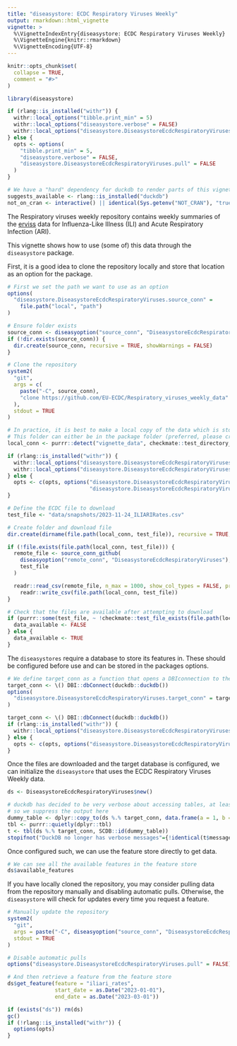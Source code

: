 ```yaml
---
title: "diseasystore: ECDC Respiratory Viruses Weekly"
output: rmarkdown::html_vignette
vignette: >
  %\VignetteIndexEntry{diseasystore: ECDC Respiratory Viruses Weekly}
  %\VignetteEngine{knitr::rmarkdown}
  %\VignetteEncoding{UTF-8}
---
```


```r
knitr::opts_chunk$set(
  collapse = TRUE,
  comment = "#>"
)
```

```r
library(diseasystore)
```

```r
if (rlang::is_installed("withr")) {
  withr::local_options("tibble.print_min" = 5)
  withr::local_options("diseasystore.verbose" = FALSE)
  withr::local_options("diseasystore.DiseasystoreEcdcRespiratoryViruses.pull" = FALSE)
} else {
  opts <- options(
    "tibble.print_min" = 5,
    "diseasystore.verbose" = FALSE,
    "diseasystore.DiseasystoreEcdcRespiratoryViruses.pull" = FALSE
  )
}

# We have a "hard" dependency for duckdb to render parts of this vignette
suggests_available <- rlang::is_installed("duckdb")
not_on_cran <- interactive() || identical(Sys.getenv("NOT_CRAN"), "true") || identical(Sys.getenv("CI"), "true")
```

The Respiratory viruses weekly repository contains weekly summaries of the
[erviss](https://www.ecdc.europa.eu/en/publications-data/european-respiratory-virus-surveillance-summary-erviss) data
for Influenza-Like Illness (ILI) and Acute Respiratory Infection (ARI).

This vignette shows how to use (some of) this data through the `diseasystore` package.

First, it is a good idea to clone the repository locally and store that location as an option for the package.

```r
# First we set the path we want to use as an option
options(
  "diseasystore.DiseasystoreEcdcRespiratoryViruses.source_conn" =
    file.path("local", "path")
)

# Ensure folder exists
source_conn <- diseasyoption("source_conn", "DiseasystoreEcdcRespiratoryViruses")
if (!dir.exists(source_conn)) {
  dir.create(source_conn, recursive = TRUE, showWarnings = FALSE)
}

# Clone the repository
system2(
  "git",
  args = c(
    paste("-C", source_conn),
    "clone https://github.com/EU-ECDC/Respiratory_viruses_weekly_data"
  ),
  stdout = TRUE
)
```

```r
# In practice, it is best to make a local copy of the data which is stored in the "vignette_data" folder
# This folder can either be in the package folder (preferred, please create the folder) or in the tempdir()
local_conn <- purrr::detect("vignette_data", checkmate::test_directory_exists, .default = tempdir())

if (rlang::is_installed("withr")) {
  withr::local_options("diseasystore.DiseasystoreEcdcRespiratoryViruses.source_conn" = local_conn)
  withr::local_options("diseasystore.DiseasystoreEcdcRespiratoryViruses.n_max" = 1000)
} else {
  opts <- c(opts, options("diseasystore.DiseasystoreEcdcRespiratoryViruses.source_conn" = local_conn,
                          "diseasystore.DiseasystoreEcdcRespiratoryViruses.n_max" = 1000))
}

# Define the ECDC file to download
test_file <- "data/snapshots/2023-11-24_ILIARIRates.csv"

# Create folder and download file
dir.create(dirname(file.path(local_conn, test_file)), recursive = TRUE, showWarnings = FALSE)

if (!file.exists(file.path(local_conn, test_file))) {
  remote_file <- source_conn_github(
    diseasyoption("remote_conn", "DiseasystoreEcdcRespiratoryViruses"),
    test_file
  )

  readr::read_csv(remote_file, n_max = 1000, show_col_types = FALSE, progress = FALSE) |>
    readr::write_csv(file.path(local_conn, test_file))
}

# Check that the files are available after attempting to download
if (purrr::some(test_file, ~ !checkmate::test_file_exists(file.path(local_conn, .)))) {
  data_available <- FALSE
} else {
  data_available <- TRUE
}
```


The `diseasystores` require a database to store its features in.
These should be configured before use and can be stored in the packages options.
```r
# We define target_conn as a function that opens a DBIconnection to the DB
target_conn <- \() DBI::dbConnect(duckdb::duckdb())
options(
  "diseasystore.DiseasystoreEcdcRespiratoryViruses.target_conn" = target_conn
)
```


```r
target_conn <- \() DBI::dbConnect(duckdb::duckdb())
if (rlang::is_installed("withr")) {
  withr::local_options("diseasystore.DiseasystoreEcdcRespiratoryViruses.target_conn" = target_conn)
} else {
  opts <- c(opts, options("diseasystore.DiseasystoreEcdcRespiratoryViruses.target_conn" = target_conn))
}
```


Once the files are downloaded and the target database is configured, we can initialize the `diseasystore` that uses the
ECDC Respiratory Viruses Weekly data.
```r
ds <- DiseasystoreEcdcRespiratoryViruses$new()
```

```r
# duckdb has decided to be very verbose about accessing tables, at least the first time you call a table,
# so we suppress the output here
dummy_table <- dplyr::copy_to(ds %.% target_conn, data.frame(a = 1, b = 2), name = SCDB::unique_table_name())
tbl <- purrr::quietly(dplyr::tbl)
t <- tbl(ds %.% target_conn, SCDB::id(dummy_table))
stopifnot("DuckDB no longer has verbose messages"={!identical(t$messages, character(0))}) # If this fails, duckdb has removed the message and we can remove this section
```

Once configured such, we can use the feature store directly to get data.
```r
# We can see all the available features in the feature store
ds$available_features
```

If you have locally cloned the repository, you may consider pulling data from the repository manually and disabling
automatic pulls. Otherwise, the `diseasystore` will check for updates every time you request a feature.
```r
# Manually update the repository
system2(
  "git",
  args = paste("-C", diseasyoption("source_conn", "DiseasystoreEcdcRespiratoryViruses")),
  stdout = TRUE
)

# Disable automatic pulls
options("diseasystore.DiseasystoreEcdcRespiratoryViruses.pull" = FALSE)
```


```r
# And then retrieve a feature from the feature store
ds$get_feature(feature = "iliari_rates",
               start_date = as.Date("2023-01-01"),
               end_date = as.Date("2023-03-01"))
```


```r
if (exists("ds")) rm(ds)
gc()
if (!rlang::is_installed("withr")) {
  options(opts)
}
```
